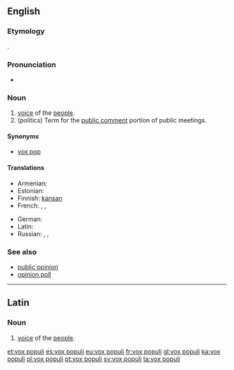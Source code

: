 ==English==
{{wikipedia}}

===Etymology===
{{etyl|la|en}} {{term|vox populi||voice of the people|lang=la}}.

===Pronunciation===
* {{a|US}} {{IPA|/ˈvɒks ˈpɒpjuːlaɪ/}}

===Noun===
{{en-noun|head=[[vox]] [[populi]]}}

# [[voice]] of the [[people]].
# (politics) Term for the [[public comment]] portion of public meetings.

====Synonyms====
* [[vox pop]] {{qualifier|abbreviation}}

====Translations====
{{trans-top|voice of the people}}
* Armenian: {{t|hy|ձայն բազմաց|sc=Armn}}
* Estonian: {{t|et|rahva hääl}}
* Finnish: [[kansa#Finnish|kansan]] {{t+|fi|ääni}}
* French: {{t+|fr|vox populi|f}}, {{t|fr|voix du peuple|f}}, {{t+|fr|opinion publique|f}}
{{trans-mid}}
* German: {{t|de|öffentliche Meinung|f}}
* Latin: {{t|la|vōx populī|f}}
* Russian: {{t|ru|голос народа|m|tr=gólos naróda|sc=Cyrl}}, {{t|ru|глас народа|m|tr=glas naróda|sc=Cyrl}}, {{t|ru|общественное мнение|n|tr=obščéstvnennoje mnénije|sc=Cyrl}}
{{trans-bottom}}

===See also===
* [[public opinion]]
* [[opinion poll]]

----

==Latin==

===Noun===
{{head|la|noun|g=f|head=[[vōx]] [[populus|populī]]}}

# [[voice]] of the [[people]].

[[et:vox populi]]
[[es:vox populi]]
[[eu:vox populi]]
[[fr:vox populi]]
[[gl:vox populi]]
[[ka:vox populi]]
[[pl:vox populi]]
[[pt:vox populi]]
[[sv:vox populi]]
[[ta:vox populi]]